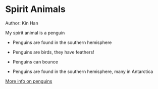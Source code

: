 # Spirit Animals
Author: Kin Han

My spirit animal is a penguin

* Penguins are found in the southern hemisphere
* Penguins are birds, they have feathers!
* Penguins can bounce

* Penguins are found in the southern hemisphere, many in Antarctica

[More info on penguins](http://en.wikipedia.org/wiki/Penguin)